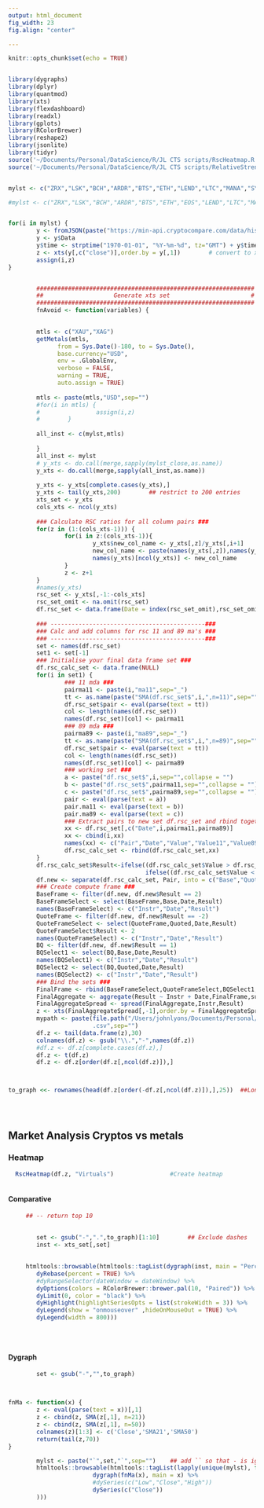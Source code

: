 ```yaml
---
output: html_document
fig_width: 23
fig.align: "center"

---
```


<style type="text/css">
.main-container {
  max-width: 1800px;
  margin-left: auto;
  margin-right: auto;
}
</style>

```r
knitr::opts_chunk$set(echo = TRUE)


library(dygraphs)
library(dplyr)
library(quantmod)
library(xts)
library(flexdashboard)
library(readxl)
library(gplots)
library(RColorBrewer)
library(reshape2)
library(jsonlite)
library(tidyr)
source('~/Documents/Personal/DataScience/R/JL CTS scripts/RscHeatmap.R')
source('~/Documents/Personal/DataScience/R/JL CTS scripts/RelativeStrengthComparative.R')


mylst <- c("ZRX","LSK","BCH","ARDR","BTS","ETH","LEND","LTC","MANA","SYS","XRP","ETC","XEM","REP","ZEC","DOGE","BCN","XLM","DGB","STRAT","SC","BAND","CHSB","KNC")

#mylst <- c("ZRX","LSK","BCH","ARDR","BTS","ETH","EOS","LEND","LTC","MANA","SYS","XRP","ETC","XEM","REP","ZEC","NXT","DOGE","BCN","XLM","DGB","STRAT","SC","COMP","BTC")


for(i in mylst) {
        y <- fromJSON(paste("https://min-api.cryptocompare.com/data/histoday?fsym=",i,"&tsym=BTC&limit=200&aggregate=1",sep=""))
        y <- y$Data
        y$time <- strptime("1970-01-01", "%Y-%m-%d", tz="GMT") + y$time
        z <- xts(y[,c("close")],order.by = y[,1])        # convert to xts
        assign(i,z)
}


        ##############################################################
        ##                    Generate xts set                       #
        ##############################################################
        fnAvoid <- function(variables) {
                

        mtls <- c("XAU","XAG")
        getMetals(mtls,
              from = Sys.Date()-180, to = Sys.Date(),
              base.currency="USD",
              env = .GlobalEnv,
              verbose = FALSE,
              warning = TRUE,
              auto.assign = TRUE)
        
        mtls <- paste(mtls,"USD",sep="")
        #for(i in mtls) {
        #                assign(i,z)
        #        }
        
        all_inst <- c(mylst,mtls)
        
        }
        all_inst <- mylst
        # y_xts <- do.call(merge,sapply(mylst_close,as.name))  
        y_xts <- do.call(merge,sapply(all_inst,as.name))  
        
        y_xts <- y_xts[complete.cases(y_xts),]
        y_xts <- tail(y_xts,200)        ## restrict to 200 entries
        xts_set <- y_xts
        cols_xts <- ncol(y_xts)
        
        ### Calculate RSC ratios for all column pairs ###
        for(z in (1:(cols_xts-1))) {
                for(i in z:(cols_xts-1)){                                                       
                        y_xts$new_col_name <- y_xts[,z]/y_xts[,i+1]                             # calculate pair ratio z fixed 1, i 1:15 # z 2, i 2:15
                        new_col_name <- paste(names(y_xts[,z]),names(y_xts[,i+1]), sep="_",collapse=".")    #
                        names(y_xts)[ncol(y_xts)] <- new_col_name                              # get last column place and name it
                }
                z <- z+1
        }
        #names(y_xts)
        rsc_set <- y_xts[,-1:-cols_xts]                                                         # remove base set to leave rsc pairs
        rsc_set_omit <- na.omit(rsc_set)                                                        # remove N/A's
        df.rsc_set <- data.frame(Date = index(rsc_set_omit),rsc_set_omit)                       # convert from xts back to df
        
        ### --------------------------------------------###
        ### Calc and add columns for rsc 11 and 89 ma's ###
        ### --------------------------------------------###
        set <- names(df.rsc_set)                                                                # column names to use 105
        set1 <- set[-1]                                                                         # exclude the Date column
        ### Initialise your final data frame set ###
        df.rsc_calc_set <- data.frame(NULL)                                             # this can be problematic with the rbind
        for(i in set1) {
                ### 11 mda ###
                pairma11 <- paste(i,"ma11",sep="_")
                tt <- as.name(paste("SMA(df.rsc_set$",i,",n=11)",sep="",collapse = ""))         # paste string for SMA statement ie SMA(column,11)
                df.rsc_set$pair <- eval(parse(text = tt))                                       # create new column by parsing string as reg expression
                col <- length(names(df.rsc_set))
                names(df.rsc_set)[col] <- pairma11                                              # rename column
                ### 89 mda ###
                pairma89 <- paste(i,"ma89",sep="_")
                tt <- as.name(paste("SMA(df.rsc_set$",i,",n=89)",sep="",collapse = ""))         # paste string for SMA statement
                df.rsc_set$pair <- eval(parse(text = tt))                                       # create new column by parsing string as reg expression
                col <- length(names(df.rsc_set))
                names(df.rsc_set)[col] <- pairma89
                ### working set ###
                a <- paste("df.rsc_set$",i,sep="",collapse = "")   
                b <- paste("df.rsc_set$",pairma11,sep="",collapse = "")
                c <- paste("df.rsc_set$",pairma89,sep="",collapse = "")   
                pair <- eval(parse(text = a))
                pair.ma11 <- eval(parse(text = b))
                pair.ma89 <- eval(parse(text = c))
                ### Extract pairs to new set df.rsc_set and rbind together ###
                xx <- df.rsc_set[,c("Date",i,pairma11,pairma89)]
                xx <- cbind(i,xx)
                names(xx) <- c("Pair","Date","Value","Value11","Value89")
                df.rsc_calc_set <- rbind(df.rsc_calc_set,xx)
        }
        df.rsc_calc_set$Result<-ifelse((df.rsc_calc_set$Value > df.rsc_calc_set$Value11) & (df.rsc_calc_set$Value11 > df.rsc_calc_set$Value89),2,     
                                       ifelse((df.rsc_calc_set$Value < df.rsc_calc_set$Value11) & (df.rsc_calc_set$Value11 < df.rsc_calc_set$Value89), -2,1))
        df.new <- separate(df.rsc_calc_set, Pair, into = c("Base","Quoted"), sep = "_")                         # Split pair into base and quoted instrm
        ### Create compute frame ###
        BaseFrame <- filter(df.new, df.new$Result == 2) 
        BaseFrameSelect <- select(BaseFrame,Base,Date,Result)
        names(BaseFrameSelect) <- c("Instr","Date","Result")
        QuoteFrame <- filter(df.new, df.new$Result == -2) 
        QuoteFrameSelect <- select(QuoteFrame,Quoted,Date,Result)
        QuoteFrameSelect$Result <- 2                                                            # convert -ve to +ve
        names(QuoteFrameSelect) <- c("Instr","Date","Result")
        BQ <- filter(df.new, df.new$Result == 1) 
        BQSelect1 <- select(BQ,Base,Date,Result)
        names(BQSelect1) <- c("Instr","Date","Result")
        BQSelect2 <- select(BQ,Quoted,Date,Result)
        names(BQSelect2) <- c("Instr","Date","Result")
        ### Bind the sets ###
        FinalFrame <- rbind(BaseFrameSelect,QuoteFrameSelect,BQSelect1,BQSelect2)
        FinalAggregate <- aggregate(Result ~ Instr + Date,FinalFrame,sum)                       # Aggregate
        FinalAggregateSpread <- spread(FinalAggregate,Instr,Result) 
        z <- xts(FinalAggregateSpread[,-1],order.by = FinalAggregateSpread[,1])        # convert to xts
        mypath <- paste(file.path("/Users/johnlyons/Documents/Personal/DataScience/R/RPlots/"),"
                        .csv",sep="")
        df.z <- tail(data.frame(z),30)  
        colnames(df.z) <- gsub("\\.","-",names(df.z))
        #df.z <- df.z[complete.cases(df.z),]
        df.z <- t(df.z)
        df.z <- df.z[order(df.z[,ncol(df.z)]),]



to_graph <<- rownames(head(df.z[order(-df.z[,ncol(df.z)]),],25))  ##Longs





```

## Market Analysis Cryptos vs metals  {.tabset .tabset-fade .tabset-pills}

### Heatmap

```r
     
  RscHeatmap(df.z, "Virtuals")                #Create heatmap
        
```

#### Comparative

```r
     ## -- return top 10
        
       
        set <- gsub("-",".",to_graph)[1:10]        ## Exclude dashes
        inst <- xts_set[,set]
       

     htmltools::browsable(htmltools::tagList(dygraph(inst, main = "Percent", group = "stock") %>%
        dyRebase(percent = TRUE) %>%
        #dyRangeSelector(dateWindow = dateWindow) %>%
        dyOptions(colors = RColorBrewer::brewer.pal(10, "Paired")) %>%
        dyLimit(0, color = "black") %>% 
        dyHighlight(highlightSeriesOpts = list(strokeWidth = 3)) %>%
        dyLegend(show = "onmouseover" ,hideOnMouseOut = TRUE) %>%
        dyLegend(width = 800)))
     
    
        
```

#### Dygraph

```r
  
        set <- gsub("-","",to_graph)    
        
 

fnMa <- function(x) {
        z <- eval(parse(text = x))[,1]
        z <- cbind(z, SMA(z[,1], n=21))
        z <- cbind(z, SMA(z[,1], n=50))
        colnames(z)[1:3] <- c('Close','SMA21','SMA50')
        return(tail(z,70))
}

        mylst <- paste("`",set,"`",sep="")    ## add `` so that - is ignored
        htmltools::browsable(htmltools::tagList(lapply(unique(mylst), function(x) 
                        dygraph(fnMa(x), main = x) %>% 
                        #dySeries(c("Low","Close","High"))     
                        dySeries(c("Close"))     
        )))

```

